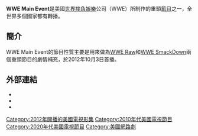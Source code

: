 {{In-progress_tvshow}}
{{Infobox television
| 名稱     = WWE Main Event
| 原名     = 
| 圖片     = 
| 圖說     = 
| 分類     = [[職業摔角|職業摔角]]
| 主持     = Tony Chimel
| 旁白     = Tom Phillips<br/>Byron Saxton
| 國家     = {{USA}}
| 片頭曲   = On My Own
| 主唱     = CFO$
| 季數     = 6
| 集數     = 268 (截至2017年11月24日)
| 機位     = 多機位
| 每集長   = 55分鐘（包括廣告） 
| 製片人   = [[文斯·麥馬漢|文斯·麥馬漢]]
| 執行製作 = Kevin Dunn
| 製作公司 =[[世界摔角娛樂|世界摔角娛樂]]
| 頻道     = [[艾恩電視台|Ion Television]]、[[世界摔角娛樂網路服務|WWE Network]] 
| 播出國家  = {{USA}}
| 開始     = [[艾恩電視台|Ion Television]] <small>({{Start date|2012|10|3}} – {{End date|}})</small><br />[[世界摔角娛樂網路服務|WWE Network]] <small>({{Start date|2014|3|4}} – {{End date|}})</small>
| 視訊制式 = [[480i|480i]] ([[標準畫質電視|SDTV]])<br />[[1080i|1080i]] ([[高畫質電視|HDTV]])
| 相關節目 = [[WWE_Raw|WWE Raw]]<br />[[WWE_Friday_Night_SmackDown!|WWE SmackDown]]<br />[[WWE_NXT|WWE NXT]]<br />[[WWE_Superstars|WWE Superstars]]
| 主演     = [[世界摔角娛樂選手及工作人員列表|世界摔角娛樂選手及工作人員]]
| 結束     = 
| 官方網站 = http://www.wwe.com/shows/wwemainevent
}}

'''WWE Main Event'''是美國[[世界摔角娛樂|世界摔角娛樂]]公司（WWE）所制作的重頭[[節目|節目]]之一，全世界多個國家都有轉播。

==簡介==
WWE Main Event的節目性質主要是用來做為[[WWE_Raw|WWE Raw]]和[[WWE_Friday_Night_SmackDown!|WWE SmackDown]]兩個重頭節目的劇情補充，於2012年10月3日首播。

==外部連結==
*{{Official website|http://network.wwe.com/shows/in-ring/wwe-main-event-replays}}
*{{Facebook|WWEMainEvent}}
*{{IMDb title|2659152|WWE Main Event}}

{{WWE節目|WWE Main Event}}

[[Category:2012年開播的美國電視影集|Category:2012年開播的美國電視影集]]
[[Category:2010年代美國電視節目|Category:2010年代美國電視節目]]
[[Category:2020年代美國電視節目|Category:2020年代美國電視節目]]
[[Category:美國網路劇|Category:美國網路劇]]